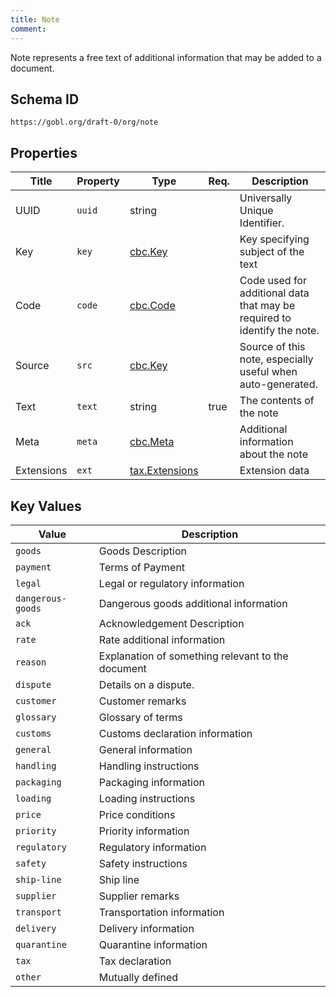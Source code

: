 ```yaml
---
title: Note
comment: 
---
```


Note represents a free text of additional information that may be added to a document.

## Schema ID

`https://gobl.org/draft-0/org/note`

## Properties

| Title      | Property | Type                                      | Req. | Description                                                              |
|------------|----------|-------------------------------------------|------|--------------------------------------------------------------------------|
| UUID       | `uuid`   | string                                    |      | Universally Unique Identifier.                                           |
| Key        | `key`    | [cbc.Key](/draft-0/cbc/key)               |      | Key specifying subject of the text                                       |
| Code       | `code`   | [cbc.Code](/draft-0/cbc/code)             |      | Code used for additional data that may be required to identify the note. |
| Source     | `src`    | [cbc.Key](/draft-0/cbc/key)               |      | Source of this note, especially useful when auto-generated.              |
| Text       | `text`   | string                                    | true | The contents of the note                                                 |
| Meta       | `meta`   | [cbc.Meta](/draft-0/cbc/meta)             |      | Additional information about the note                                    |
| Extensions | `ext`    | [tax.Extensions](/draft-0/tax/extensions) |      | Extension data                                                           |

## Key Values

| Value             | Description                                       |
|-------------------|---------------------------------------------------|
| `goods`           | Goods Description                                 |
| `payment`         | Terms of Payment                                  |
| `legal`           | Legal or regulatory information                   |
| `dangerous-goods` | Dangerous goods additional information            |
| `ack`             | Acknowledgement Description                       |
| `rate`            | Rate additional information                       |
| `reason`          | Explanation of something relevant to the document |
| `dispute`         | Details on a dispute.                             |
| `customer`        | Customer remarks                                  |
| `glossary`        | Glossary of terms                                 |
| `customs`         | Customs declaration information                   |
| `general`         | General information                               |
| `handling`        | Handling instructions                             |
| `packaging`       | Packaging information                             |
| `loading`         | Loading instructions                              |
| `price`           | Price conditions                                  |
| `priority`        | Priority information                              |
| `regulatory`      | Regulatory information                            |
| `safety`          | Safety instructions                               |
| `ship-line`       | Ship line                                         |
| `supplier`        | Supplier remarks                                  |
| `transport`       | Transportation information                        |
| `delivery`        | Delivery information                              |
| `quarantine`      | Quarantine information                            |
| `tax`             | Tax declaration                                   |
| `other`           | Mutually defined                                  |

